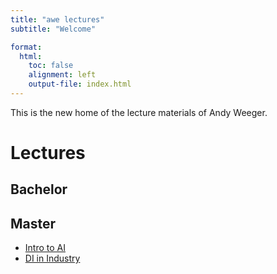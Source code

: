 ```yaml
---
title: "awe lectures"  
subtitle: "Welcome"

format: 
  html:
    toc: false
    alignment: left
    output-file: index.html
---
```


This is the new home of the lecture materials of Andy Weeger.

# Lectures

## Bachelor

## Master

- [Intro to AI](lectures/intro-to-ai/administrivia.html)
- [DI in Industry](lectures/di-in-industry/)
